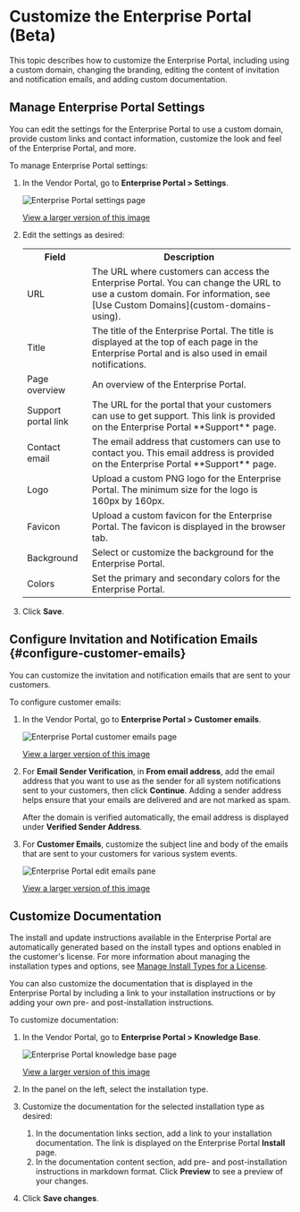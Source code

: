 # Customize the Enterprise Portal (Beta)

This topic describes how to customize the Enterprise Portal, including using a custom domain, changing the branding, editing the content of invitation and notification emails, and adding custom documentation.

## Manage Enterprise Portal Settings

You can edit the settings for the Enterprise Portal to use a custom domain, provide custom links and contact information, customize the look and feel of the Enterprise Portal, and more.

To manage Enterprise Portal settings:

1. In the Vendor Portal, go to **Enterprise Portal > Settings**.

    ![Enterprise Portal settings page](/images/enterprise-portal-settings.png)

    [View a larger version of this image](/images/enterprise-portal-settings.png)

1. Edit the settings as desired:

   <table>
     <tr>
       <th>Field</th>
       <th>Description</th>
     </tr>
     <tr>
       <td>URL</td>
       <td>The URL where customers can access the Enterprise Portal. You can change the URL to use a custom domain. For information, see [Use Custom Domains](custom-domains-using).</td>
     </tr>
     <tr>
       <td>Title</td>
       <td>The title of the Enterprise Portal. The title is displayed at the top of each page in the Enterprise Portal and is also used in email notifications.</td>
     </tr>
     <tr>
       <td>Page overview</td>
       <td>An overview of the Enterprise Portal.</td>
     </tr>
     <tr>
       <td>Support portal link</td>
       <td>The URL for the portal that your customers can use to get support. This link is provided on the Enterprise Portal **Support** page.</td>
     </tr>
     <tr>
       <td>Contact email</td>
       <td>The email address that customers can use to contact you. This email address is provided on the Enterprise Portal **Support** page.</td>
     </tr>
     <tr>
       <td>Logo</td>
       <td>Upload a custom PNG logo for the Enterprise Portal. The minimum size for the logo is 160px by 160px.</td>
     </tr>
     <tr>
       <td>Favicon</td>
       <td>Upload a custom favicon for the Enterprise Portal. The favicon is displayed in the browser tab.</td>
     </tr>
     <tr>
       <td>Background</td>
       <td>Select or customize the background for the Enterprise Portal.</td>
     </tr>
     <tr>
       <td>Colors</td>
       <td>Set the primary and secondary colors for the Enterprise Portal.</td>
     </tr>
   </table>

1. Click **Save**.

## Configure Invitation and Notification Emails {#configure-customer-emails}

You can customize the invitation and notification emails that are sent to your customers.

To configure customer emails:

1. In the Vendor Portal, go to **Enterprise Portal > Customer emails**.

   ![Enterprise Portal customer emails page](/images/enterprise-portal-customer-emails.png)

   [View a larger version of this image](/images/enterprise-portal-customer-emails.png)

1. For **Email Sender Verification**, in **From email address**, add the email address that you want to use as the sender for all system notifications sent to your customers, then click **Continue**. Adding a sender address helps ensure that your emails are delivered and are not marked as spam.

    After the domain is verified automatically, the email address is displayed under **Verified Sender Address**.
1. For **Customer Emails**, customize the subject line and body of the emails that are sent to your customers for various system events.

     ![Enterprise Portal edit emails pane](/images/enterprise-portal-customer-emails-edit.png)

     [View a larger version of this image](/images/enterprise-portal-customer-emails-edit.png)

## Customize Documentation

The install and update instructions available in the Enterprise Portal are automatically generated based on the install types and options enabled in the customer's license. For more information about managing the installation types and options, see [Manage Install Types for a License](/vendor/licenses-install-types).

You can also customize the documentation that is displayed in the Enterprise Portal by including a link to your installation instructions or by adding your own pre- and post-installation instructions.

To customize documentation:

1. In the Vendor Portal, go to **Enterprise Portal > Knowledge Base**.

   ![Enterprise Portal knowledge base page](/images/enterprise-portal-knowledge-base.png)

   [View a larger version of this image](/images/enterprise-portal-knowledge-base.png)

1. In the panel on the left, select the installation type.

1. Customize the documentation for the selected installation type as desired:
    1. In the documentation links section, add a link to your installation documentation. The link is displayed on the Enterprise Portal **Install** page.
    1. In the documentation content section, add pre- and post-installation instructions in markdown format. Click **Preview** to see a preview of your changes.
1. Click **Save changes**.